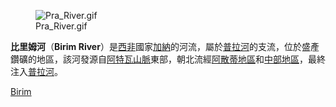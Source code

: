 {{Coord|5|59|30|N|0|50|0|W|display=title}}
[[Image:Pra_River.gif|thumb]]

'''比里姆河'''（'''Birim River'''）是[[西非|西非]]國家[[加納|加納]]的河流，屬於[[普拉河_(加納)|普拉河]]的支流，位於盛產鑽礦的地區，該河發源自[[阿特瓦山脈|阿特瓦山脈]]東部，朝北流經[[阿散蒂地區|阿散蒂地區]]和[[中部地區_(加納)|中部地區]]，最終注入[[普拉河_(加納)|普拉河]]。

{{Ghana-stub}}

[[Category:迦納河流|Birim]]